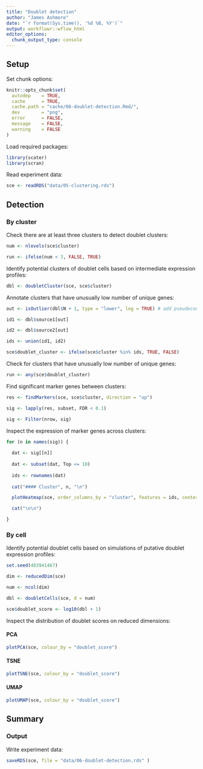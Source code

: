 ```yaml
---
title: "Doublet detection"
author: "James Ashmore"
date: "`r format(Sys.time(), '%d %B, %Y')`"
output: workflowr::wflow_html
editor_options:
  chunk_output_type: console
---
```


## Setup

Set chunk options:

```r
knitr::opts_chunk$set(
  autodep    = TRUE,
  cache      = TRUE,
  cache.path = "cache/06-doublet-detection.Rmd/",
  dev        = "png",
  error      = FALSE,
  message    = FALSE,
  warning    = FALSE
)
```

Load required packages:

```r
library(scater)
library(scran)
```

Read experiment data:

```r
sce <- readRDS("data/05-clustering.rds")
```

## Detection

### By cluster {.tabset}

Check there are at least three clusters to detect doublet clusters:

```r
num <- nlevels(sce$cluster)

run <- ifelse(num < 3, FALSE, TRUE)
```

Identify potential clusters of doublet cells based on intermediate expression profiles:

```r
dbl <- doubletCluster(sce, sce$cluster)
```

Annotate clusters that have unusually low number of unique genes:

```r
out <- isOutlier(dbl$N + 1, type = "lower", log = TRUE) # add pseudocount for log transform

id1 <- dbl$source1[out]

id2 <- dbl$source2[out]

ids <- union(id1, id2)

sce$doublet_cluster <- ifelse(sce$cluster %in% ids, TRUE, FALSE)
```

Check for clusters that have unusually low number of unique genes:

```r
run <- any(sce$doublet_cluster)
```

Find significant marker genes between clusters:

```r
res <- findMarkers(sce, sce$cluster, direction = "up")

sig <- lapply(res, subset, FDR < 0.1)

sig <- Filter(nrow, sig)
```

Inspect the expression of marker genes across clusters:

```r
for (n in names(sig)) {
  
  dat <- sig[[n]]
  
  dat <- subset(dat, Top <= 10)
  
  ids <- rownames(dat)
  
  cat("#### Cluster", n, "\n")

  plotHeatmap(sce, order_columns_by = "cluster", features = ids, center = TRUE, symmetric = TRUE)

  cat("\n\n")

}
```

### By cell {.tabset}

Identify potential doublet cells based on simulations of putative doublet expression profiles:

```r
set.seed(403941467)

dim <- reducedDim(sce)

num <- ncol(dim)

dbl <- doubletCells(sce, d = num)

sce$doublet_score <- log10(dbl + 1)
```

Inspect the distribution of doublet scores on reduced dimensions:

#### PCA

```r
plotPCA(sce, colour_by = "doublet_score")
```

#### TSNE

```r
plotTSNE(sce, colour_by = "doublet_score")
```

#### UMAP

```r
plotUMAP(sce, colour_by = "doublet_score")
```

## Summary

### Output

Write experiment data:

```r
saveRDS(sce, file = "data/06-doublet-detection.rds" )
```
